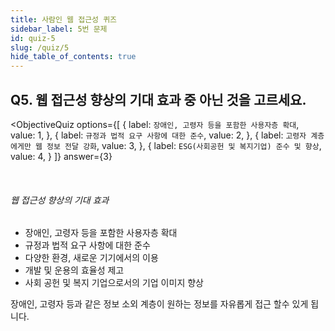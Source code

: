 ```yaml
---
title: 사람인 웹 접근성 퀴즈
sidebar_label: 5번 문제
id: quiz-5
slug: /quiz/5
hide_table_of_contents: true
---
```


## Q5. 웹 접근성 향상의 기대 효과 중 아닌 것을 고르세요.




<ObjectiveQuiz
  options={[
    {
      label: `장애인, 고령자 등을 포함한 사용자층 확대`,
      value: 1,
    },
    {
      label: `규정과 법적 요구 사항에 대한 준수`,
      value: 2,
    },
    {
      label: `고령자 계층에게만 웹 정보 전달 강화`,
      value: 3,
    },
    {
      label: `ESG(사회공헌 및 복지기업) 준수 및 향상`,
      value: 4,
    }
  ]}
  answer={3}
>
  <Correct>
    <br />
    <h6>웹 접근성 향상의 기대 효과</h6>
    <ul>
      <li>장애인, 고령자 등을 포함한 사용자층 확대</li>
      <li>규정과 법적 요구 사항에 대한 준수</li>
      <li>다양한 환경, 새로운 기기에서의 이용</li>
      <li>개발 및 운용의 효율성 제고</li>
      <li>사회 공헌 및 복지 기업으로서의 기업 이미지 향상</li>
    </ul>
  </Correct>
  <p>장애인, 고령자 등과 같은 정보 소외 계층이 원하는 정보를 자유롭게 접근 할수 있게 됩니다.</p>
</ObjectiveQuiz>